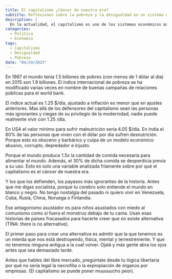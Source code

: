```yaml
---
title: El capitalismo ¿Cáncer de nuestra era?
subtitle: Reflexiones sobre la pobreza y la desigualdad en un sistema económico depredador e injusto.
description: |
  En la actualidad, el capitalismo es uno de los sistemas económicos más criticados por sus impactos negativos en la sociedad y el medio ambiente.
categories:
  - Política
  - Economía
tags:
  - Capitalismo
  - Desigualdad
  - Pobreza
date: "04/29/2023"
---
```


En 1987 el mundo tenía 1.5 billones de pobres (con menos de 1 dólar al día) en 2015 son 1.9 billones. El índice internacional de pobreza se ha modificado varias veces en nombre de buenas campañas de relaciones públicas para el world bank.

El índice actual es 1.25 $/día, ajustado a inflación es menor que en ajustes anteriores. Mas allá de los defensores del capitalismo sean las personas más ignorantes y ciegas de su privilegio de la modernidad, nadie puede realmente vivir con 1.25 /día.

En USA el valor mínimo para sufrir malnutrición seria 4.05 $/día. En India el 60% de las personas que viven con el dólar por día sufren desnutrición. Porque esto es obsceno y barbárico y culpa de un modelo económico abusivo, corrupto, depredador e injusto.

Porque el mundo produce 1.5x la cantidad de comida necesaria para alimentar el mundo. Además, el 30% de dicha comida se desperdicia previa a su uso. Esto es solo una variable analizada fríamente sobre por qué el capitalismo es el cáncer de nuestra era.

Y los que los defienden, los payasos más ignorantes de la historia. Antes que me digas socialista, porque tu cerebro solo entiende el mundo en blanco y negro. No tengo nostalgia del pasado ni quiero vivir en Venezuela, Cuba, Rusia, China, Noruega o Finlandia.

Ese antagonismo asustador es para niños asustados con miedo al comunismo como si fuera el monstruo debajo de tu cama. Usan esas historias de países fracasados para hacerte creer que no existe alternativa (TINA: there is no alternative).

El primer paso para crear una alternativa es admitir que la que tenemos es un mierda que nos está destruyendo, física, mental y terrestremente. Y que no tenemos ninguna antigua a la cual volver. Ojalá y más gente abra los ojos antes que sea demasiado tarde.

Antes que hables del libre mercado, pregúntate desde tu lógica libertaria por qué no sería legal la necrofilia o la expropiación de órganos por empresas. (El capitalismo se puede poner muuuuucho peor).
